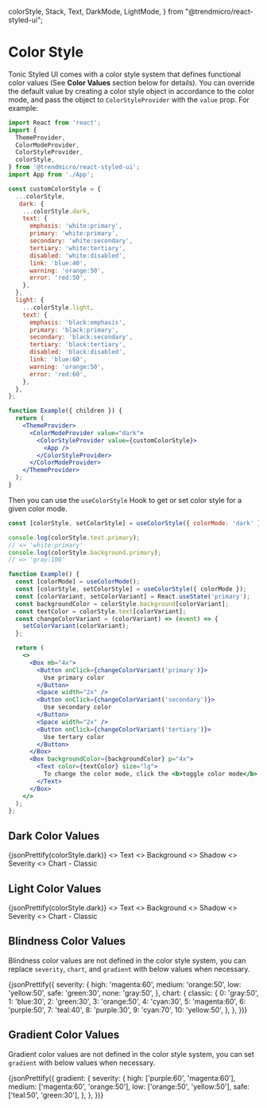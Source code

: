   colorStyle,
  Stack,
  Text,
  DarkMode,
  LightMode,
} from "@trendmicro/react-styled-ui";

# Color Style

Tonic Styled UI comes with a color style system that defines functional color values (See **Color Values** section below for details). You can override the default value by creating a color style object in accordance to the color mode, and pass the object to `ColorStyleProvider` with the `value` prop. For example:

```jsx disabled
import React from 'react';
import {
  ThemeProvider,
  ColorModeProvider,
  ColorStyleProvider,
  colorStyle,
} from '@trendmicro/react-styled-ui';
import App from './App';

const customColorStyle = {
  ...colorStyle,
   dark: {
    ...colorStyle.dark,
    text: {
      emphasis: 'white:primary',
      primary: 'white:primary',
      secondary: 'white:secondary',
      tertiary: 'white:tertiary',
      disabled: 'white:disabled',
      link: 'blue:40',
      warning: 'orange:50',
      error: 'red:50',
    },
  },
  light: {
    ...colorStyle.light,
    text: {
      emphasis: 'black:emphasis',
      primary: 'black:primary',
      secondary: 'black:secondary',
      tertiary: 'black:tertiary',
      disabled: 'black:disabled',
      link: 'blue:60',
      warning: 'orange:50',
      error: 'red:60',
    },
  },
};

function Example({ children }) {
  return (
    <ThemeProvider>
      <ColorModeProvider value="dark">
        <ColorStyleProvider value={customColorStyle}>
          <App />
        </ColorStyleProvider>
      </ColorModeProvider>
    </ThemeProvider>
  );
}
```

Then you can use the `useColorStyle` Hook to get or set color style for a given color mode.

```js
const [colorStyle, setColorStyle] = useColorStyle({ colorMode: 'dark' });

console.log(colorStyle.text.primary);
// => 'white:primary'
console.log(colorStyle.background.primary);
// => 'gray:100'
```

```jsx
function Example() {
  const [colorMode] = useColorMode();
  const [colorStyle, setColorStyle] = useColorStyle({ colorMode });
  const [colorVariant, setColorVariant] = React.useState('primary');
  const backgroundColor = colorStyle.background[colorVariant];
  const textColor = colorStyle.text[colorVariant];
  const changeColorVariant = (colorVariant) => (event) => {
    setColorVariant(colorVariant);
  };

  return (
    <>
      <Box mb="4x">
        <Button onClick={changeColorVariant('primary')}>
          Use primary color
        </Button>
        <Space width="2x" />
        <Button onClick={changeColorVariant('secondary')}>
          Use secondary color
        </Button>
        <Space width="2x" />
        <Button onClick={changeColorVariant('tertiary')}>
          Use tertary color
        </Button>
      </Box>
      <Box backgroundColor={backgroundColor} p="4x">
        <Text color={textColor} size="lg">
          To change the color mode, click the <b>toggle color mode</b> button at the top right corner.
        </Text>
      </Box>
    </>
  );
};
```

## Dark Color Values

<CodeBlock>
  {jsonPrettify(colorStyle.dark)}
</CodeBlock>

<DarkMode>
  <Stack
    direction="column"
    shouldWrapChildren
    spacing="6x"
  >
    <>
      <Text fontSize="lg" mb="3x">
        Text
      </Text>
      <ColorStyleBlocks colorType="text" />
    </>
    <>
      <Text fontSize="lg" mb="3x">
        Background
      </Text>
      <ColorStyleBlocks colorType="background" />
    </>
    <>
      <Text fontSize="lg" mb="3x">
        Shadow
      </Text>
      <ColorStyleBlocks colorType="shadow" />
    </>
    <>
      <Text fontSize="lg" mb="3x">
        Severity
      </Text>
      <ColorStyleBlocks colorType="severity" />
    </>
    <>
      <Text fontSize="lg" mb="3x">
        Chart - Classic
      </Text>
      <ColorStyleBlocks colorType="chart.classic" />
    </>
  </Stack>
</DarkMode>

## Light Color Values

<CodeBlock>
  {jsonPrettify(colorStyle.dark)}
</CodeBlock>

<LightMode>
  <Stack
    direction="column"
    shouldWrapChildren
    spacing="6x"
  >
    <>
      <Text fontSize="lg" mb="3x">
        Text
      </Text>
      <ColorStyleBlocks colorType="text" />
    </>
    <>
      <Text fontSize="lg" mb="3x">
        Background
      </Text>
      <ColorStyleBlocks colorType="background" />
    </>
    <>
      <Text fontSize="lg" mb="3x">
        Shadow
      </Text>
      <ColorStyleBlocks colorType="shadow" />
    </>
    <>
      <Text fontSize="lg" mb="3x">
        Severity
      </Text>
      <ColorStyleBlocks colorType="severity" />
    </>
    <>
      <Text fontSize="lg" mb="3x">
        Chart - Classic
      </Text>
      <ColorStyleBlocks colorType="chart.classic" />
    </>
  </Stack>
</LightMode>

## Blindness Color Values

Blindness color values are not defined in the color style system, you can replace `severity`, `chart`, and `gradient` with below values when necessary.

<CodeBlock>
  {jsonPrettify({
    severity: {
      high: 'magenta:60',
      medium: 'orange:50',
      low: 'yellow:50',
      safe: 'green:30',
      none: 'gray:50',
    },
    chart: {
      classic: {
        0: 'gray:50',
        1: 'blue:30',
        2: 'green:30',
        3: 'orange:50',
        4: 'cyan:30',
        5: 'magenta:60',
        6: 'purple:50',
        7: 'teal:40',
        8: 'purple:30',
        9: 'cyan:70',
        10: 'yellow:50',
      },
    },
  })}
</CodeBlock>

## Gradient Color Values

Gradient color values are not defined in the color style system, you can set `gradient` with below values when necessary.

<CodeBlock>
  {jsonPrettify({
    gradient: {
      severity: {
        high: ['purple:60', 'magenta:60'],
        medium: ['magenta:60', 'orange:50'],
        low: ['orange:50', 'yellow:50'],
        safe: ['teal:50', 'green:30'],
      },
    },
  })}
</CodeBlock>
